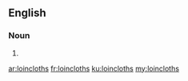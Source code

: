 ==English==

===Noun===
{{head|en|plural}}

# {{plural of|loincloth|lang=en|nocat=1}}

[[ar:loincloths]]
[[fr:loincloths]]
[[ku:loincloths]]
[[my:loincloths]]